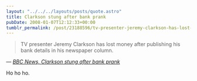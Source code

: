 ```yaml
---
layout: "../../../layouts/posts/quote.astro"
title: Clarkson stung after bank prank
pubDate: 2008-01-07T12:12:33+00:00
tumblr_permalink: /post/23188596/tv-presenter-jeremy-clarkson-has-lost-money-after
---
```


> TV presenter Jeremy Clarkson has lost money after publishing his bank details in his newspaper column.

— <cite>[BBC News, _Clarkson stung after bank prank_](http://news.bbc.co.uk/1/hi/entertainment/7174760.stm)</cite>

Ho ho ho.
